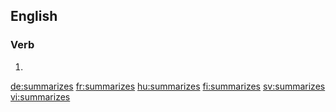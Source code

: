 
==English==

===Verb===
{{head|en}}

# {{en-third-person singular of|summarize}}

[[de:summarizes]]
[[fr:summarizes]]
[[hu:summarizes]]
[[fi:summarizes]]
[[sv:summarizes]]
[[vi:summarizes]]